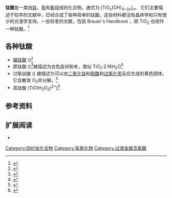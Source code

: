 {{Chembox
| Name           = 
| ImageFile      = Orthotitanic-acid-3D-vdW.png
| OtherNames     = 氢氧化钛
| IUPACName      = 
| SystematicName = 
| Section1       = {{Chembox Identifiers
| CASNo = 20338-08-3
| CASNo_Ref = {{cascite|correct|CAS}}
| UNII_Ref = {{fdacite|correct|FDA}}
| UNII = W9EOP89V8G
| PubChem = 88494
| ChemSpiderID = 15640680
| ChemSpiderID_Ref = {{chemspidercite|correct|chemspider}}
| EINECS = 243-744-3
| MeSHName = titanium+hydroxide
| SMILES = O[Ti](O)(O)O
| StdInChI = 1S/4H2O.Ti/h4*1H2;/q;;;;+4/p-4
| StdInChI_Ref = {{stdinchicite|correct|chemspider}}
| StdInChIKey = LLZRNZOLAXHGLL-UHFFFAOYSA-J
| StdInChIKey_Ref = {{stdinchicite|correct|chemspider}}
}}
| Section2       = {{Chembox Properties
| Formula = {{Chem|TiH|4|O|4}}
| MolarMass = 115.90
| Appearance = 白色晶体
}}
| Section3       = 
| Section4       = 
| Section5       = 
| Section6       = 
}}

'''钛酸'''是一类由[[钛|钛]]、[[氢|氢]]和[[氧|氧]]组成的化合物，通式为 [TiO<sub>''x''</sub>(OH)<sub>4−2''x''</sub>]<sub>''n''</sub>。 它们主要描述于较早的文献中，已经合成了各种简单的钛酸。这些材料都没有晶体学和只有很少的光谱学支持。一些较老的文献，包括 Brauer's Handbook ，把 TiO<sub>2</sub> 也视作一种钛酸。<ref name="Fresenius1887">{{cite book|author=C. Remigius Fresenius|title=Qualitative Chemical Analysis|url=https://archive.org/details/qualitativechem00grovgoog|year=1887|publisher=J. & A. Churchill|pages=[https://archive.org/details/qualitativechem00grovgoog/page/n141 115]–116}}</ref>

==各种钛酸==
*[[偏钛酸|偏钛酸]] ({{Chem|H|2|TiO|3}})<ref>{{cite journal |journal=Journal of the American Chemical Society |volume=13 |issue=7 |pages=210–211 |author=F.P. Dunnington |title=On metatitanic acid and the estimation of titanium by hydrogen peroxide |year=1891 |doi=10.1021/ja02124a032 |url=https://zenodo.org/record/1428963 }}</ref> 
*原钛酸 ({{Chem|H|4|TiO|4}})<ref>{{cite book |title=Salts and their reactions: A class-book of practical chemistry |author= Leonard Dobbin, Hugh Marshall |publisher=University of Edinburgh | year=1904 |url=https://books.google.com/books?id=WCBIAAAAIAAJ&pg=PA172&dq=review+orthotitanic+acid#q=review%20orthotitanic%20acid}}</ref>被描述为白色盐状粉末，类似 TiO<sub>2</sub>·2.16H<sub>2</sub>O<ref>{{cite book|first=P. |last=Ehrlich |chapter=Titanium(IV) Oxide Hydrate TiO<sub>2</sub>·''n''H<sub>2</sub>O |title= Handbook of Preparative Inorganic Chemistry |edition=2nd |editor-first=G. |editor-last=Brauer |publisher=Academic Press |date=1963 |location=New York |volume= 1 |page= 1218}}</ref>
*过氧钛酸 ({{Chem|Ti(OH)|3|O|2|H}}) 被描述为可以由[[二氧化钛|二氧化钛]]和[[硫酸|硫酸]]和[[过氧化氢|过氧化氢]]反应生成的黄色固体。它会散发 O<sub>2</sub>并分解。<ref>{{cite book|first=P. |last=Ehrlich |chapter=Peroxotitanic Acid H<sub>4</sub>TiO<sub>5</sub>|title= Handbook of Preparative Inorganic Chemistry |edition=2nd |editor-first=G. |editor-last=Brauer |publisher=Academic Press |date=1963 |location=New York |volume= 1 |page= 1219}}</ref>
*高钛酸 (TiO(H<sub>2</sub>O<sub>2</sub>)<sup>2+</sup>)<ref>{{cite journal |journal= [[Fresenius'_Journal_of_Analytical_Chemistry|Fresenius' Journal of Analytical Chemistry]] |year= 1967 |volume= 229 |issue= 6 |pages= 413–433 |title= Analysis using fluotitanic acid-hydrogen peroxide reagent: A review |first= Hisao |last= Fukamauchi |doi= 10.1007/BF00505508 |s2cid= 92389986 }}</ref>

== 参考资料==
{{Reflist}}

==扩展阅读==
*{{cite journal| journal=Journal of Sol-Gel Science and Technology| volume=31| pages=67–72 |author=C.K. Lee |display-authors=etal |title=Preparation and Characterization of Peroxo Titanic Acid Solution Using TiCl<sub>3</sub>|year=2004| issue=1–3| doi=10.1023/B:JSST.0000047962.82603.d9| s2cid=98144172}}

{{氢化合物}}
{{钛化合物}}

[[Category:四价钛化合物|Category:四价钛化合物]]
[[Category:氢氧化物|Category:氢氧化物]]
[[Category:过渡金属含氧酸|Category:过渡金属含氧酸]]

{{Inorganic-compound-stub}}